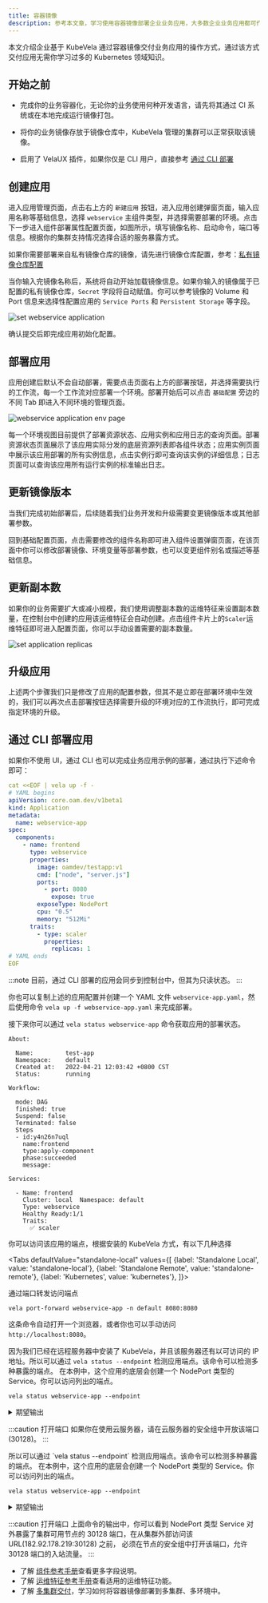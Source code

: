 ```yaml
---
title: 容器镜像
description: 参考本文章，学习使用容器镜像部署企业业务应用，大多数企业业务应用都可作为无状态应用交付。
---
```



本文介绍企业基于 KubeVela 通过容器镜像交付业务应用的操作方式，通过该方式交付应用无需你学习过多的 Kubernetes 领域知识。

## 开始之前

- 完成你的业务容器化，无论你的业务使用何种开发语言，请先将其通过 CI 系统或在本地完成运行镜像打包。

- 将你的业务镜像存放于镜像仓库中，KubeVela 管理的集群可以正常获取该镜像。

- 启用了 VelaUX 插件，如果你仅是 CLI 用户，直接参考 [通过 CLI 部署](#deploy-via-cli)

## 创建应用

进入应用管理页面，点击右上方的 `新建应用` 按钮，进入应用创建弹窗页面，输入应用名称等基础信息，选择 `webservice` 主组件类型，并选择需要部署的环境。点击下一步进入组件部署属性配置页面，如图所示，填写镜像名称、启动命令，端口等信息。根据你的集群支持情况选择合适的服务暴露方式。

如果你需要部署来自私有镜像仓库的镜像，请先进行镜像仓库配置，参考：[私有镜像仓库配置](../how-to/dashboard/config/image-registry)

当你输入完镜像名称后，系统将自动开始加载镜像信息。如果你输入的镜像属于已配置的私有镜像仓库，`Secret` 字段将自动赋值。你可以参考镜像的 Volume 和 Port 信息来选择性配置应用的 `Service Ports` 和 `Persistent Storage` 等字段。

![set webservice application](https://static.kubevela.net/images/1.4/create-webservice.jpg)

确认提交后即完成应用初始化配置。

## 部署应用

应用创建后默认不会自动部署，需要点击页面右上方的部署按钮，并选择需要执行的工作流，每一个工作流对应部署一个环境。部署开始后可以点击 `基础配置` 旁边的不同 Tab 即进入不同环境的管理页面。

![webservice application env page](../resources/webservice-env.jpg)

每一个环境视图目前提供了部署资源状态、应用实例和应用日志的查询页面。部署资源状态页面展示了该应用实际分发的底层资源列表即各组件状态；应用实例页面中展示该应用部署的所有实例信息，点击实例行即可查询该实例的详细信息；日志页面可以查询该应用所有运行实例的标准输出日志。

## 更新镜像版本

当我们完成初始部署后，后续随着我们业务开发和升级需要变更镜像版本或其他部署参数。

回到基础配置页面，点击需要修改的组件名称即可进入组件设置弹窗页面，在该页面中你可以修改部署镜像、环境变量等部署参数，也可以变更组件别名或描述等基础信息。

## 更新副本数

如果你的业务需要扩大或减小规模，我们使用调整副本数的运维特征来设置副本数量，在控制台中创建的应用该运维特征会自动创建。点击组件卡片上的`Scaler`运维特征即可进入配置页面，你可以手动设置需要的副本数量。

![set application replicas](../resources/set-replicas.jpg)

## 升级应用

上述两个步骤我们只是修改了应用的配置参数，但其不是立即在部署环境中生效的，我们可以再次点击部署按钮选择需要升级的环境对应的工作流执行，即可完成指定环境的升级。

## 通过 CLI 部署应用

如果你不使用 UI，通过 CLI 也可以完成业务应用示例的部署，通过执行下述命令即可：

```yaml
cat <<EOF | vela up -f -
# YAML begins
apiVersion: core.oam.dev/v1beta1
kind: Application
metadata:
  name: webservice-app
spec:
  components:
    - name: frontend
      type: webservice
      properties:
        image: oamdev/testapp:v1
        cmd: ["node", "server.js"]
        ports:
          - port: 8080
            expose: true
        exposeType: NodePort
        cpu: "0.5"
        memory: "512Mi"
      traits:
        - type: scaler
          properties:
            replicas: 1
# YAML ends
EOF
```

:::note
目前，通过 CLI 部署的应用会同步到控制台中，但其为只读状态。
:::

你也可以复制上述的应用配置并创建一个 YAML 文件 `webservice-app.yaml`，然后使用命令 `vela up -f webservice-app.yaml` 来完成部署。

接下来你可以通过 `vela status webservice-app` 命令获取应用的部署状态。

```
About:

  Name:      	test-app
  Namespace: 	default
  Created at:	2022-04-21 12:03:42 +0800 CST
  Status:    	running

Workflow:

  mode: DAG
  finished: true
  Suspend: false
  Terminated: false
  Steps
  - id:y4n26n7uql
    name:frontend
    type:apply-component
    phase:succeeded
    message:

Services:

  - Name: frontend
    Cluster: local  Namespace: default
    Type: webservice
    Healthy Ready:1/1
    Traits:
      ✅ scaler
```

你可以访问该应用的端点，根据安装的 KubeVela 方式，有以下几种选择

<Tabs
defaultValue="standalone-local"
values={[
{label: 'Standalone Local', value: 'standalone-local'},
{label: 'Standalone Remote', value: 'standalone-remote'},
{label: 'Kubernetes', value: 'kubernetes'},
]}>
<TabItem value="standalone-local">

通过端口转发访问端点

```shell
vela port-forward webservice-app -n default 8080:8080
```

这条命令自动打开一个浏览器，或者你也可以手动访问 `http://localhost:8080`。

</TabItem>
<TabItem value="standalone-remote">

因为我们已经在远程服务器中安装了 KubeVela，并且该服务器还有以可访问的 IP 地址。所以可以通过 `vela status --endpoint` 检测应用端点。该命令可以检测多种暴露的端点。
在本例中，这个应用的底层会创建一个 NodePort 类型的 Service。你可以访问列出的端点。

```shell
vela status webservice-app --endpoint
```

<details>
  <summary>期望输出</summary>

```shell
I0816 21:20:08.536617   59163 utils.go:156] find cluster gateway service vela-system/kubevela-cluster-gateway-service:9443
Please access webservice-app from the following endpoints:
+---------+-----------+--------------------------+----------------------------+-------+
| CLUSTER | COMPONENT | REF(KIND/NAMESPACE/NAME) |          ENDPOINT          | INNER |
+---------+-----------+--------------------------+----------------------------+-------+
| local   | frontend  | Service/default/frontend | http://182.92.178.219:30128 | false |
+---------+-----------+--------------------------+----------------------------+-------+
```

</details>

:::caution 打开端口
如果你在使用云服务器，请在云服务器的安全组中开放该端口(30128)。
:::

</TabItem>
<TabItem value="kubernetes">
所以可以通过 `vela status --endpoint` 检测应用端点。该命令可以检测多种暴露的端点。
在本例中，这个应用的底层会创建一个 NodePort 类型的 Service。你可以访问列出的端点。

```shell
vela status webservice-app --endpoint
```
<details>
  <summary>期望输出</summary>

```shell
I0816 21:20:08.536617   59163 utils.go:156] find cluster gateway service vela-system/kubevela-cluster-gateway-service:9443
Please access webservice-app from the following endpoints:
+---------+-----------+--------------------------+----------------------------+-------+
| CLUSTER | COMPONENT | REF(KIND/NAMESPACE/NAME) |          ENDPOINT          | INNER |
+---------+-----------+--------------------------+----------------------------+-------+
| local   | frontend  | Service/default/frontend | http://182.92.178.219:30128 | false |
+---------+-----------+--------------------------+----------------------------+-------+
```

</details>

:::caution 打开端口
上面命令的输出中，你可以看到 NodePort 类型 Service 对外暴露了集群可用节点的 30128 端口，在从集群外部访问该 URL(182.92.178.219:30128) 之前，
必须在节点的安全组中打开该端口，允许 30128 端口的入站流量。
:::

</TabItem>
</Tabs>

* 了解 [组件参考手册](../end-user/components/references#webservice)查看更多字段说明。
* 了解 [运维特征参考手册](../end-user/traits/references)查看适用的运维特征功能。
* 了解 [多集群交付](../case-studies/multi-cluster)，学习如何将容器镜像部署到多集群、多环境中。
